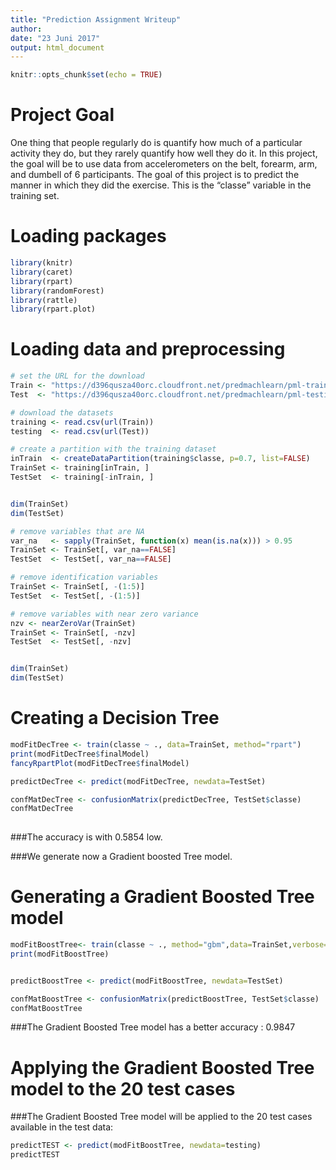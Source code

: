 ---
title: "Prediction Assignment Writeup"
author: 
date: "23 Juni 2017"
output: html_document
---

```{r setup, include=FALSE}
knitr::opts_chunk$set(echo = TRUE)
```

# Project Goal

One thing that people regularly do is quantify how much of a particular activity they do, but they rarely quantify how well they do it. In this project, the goal will be to use data from accelerometers on the belt, forearm, arm, and dumbell of 6 participants.
The goal of this project is to predict the manner in which they did the exercise. This is the "classe" variable in the training set. 

# Loading packages
```{r}
library(knitr)
library(caret)
library(rpart)
library(randomForest)
library(rattle)
library(rpart.plot)


```

# Loading data and preprocessing

```{r}
# set the URL for the download
Train <- "https://d396qusza40orc.cloudfront.net/predmachlearn/pml-training.csv"
Test  <- "https://d396qusza40orc.cloudfront.net/predmachlearn/pml-testing.csv"

# download the datasets
training <- read.csv(url(Train))
testing  <- read.csv(url(Test))

# create a partition with the training dataset 
inTrain  <- createDataPartition(training$classe, p=0.7, list=FALSE)
TrainSet <- training[inTrain, ]
TestSet  <- training[-inTrain, ]


dim(TrainSet)
dim(TestSet)

# remove variables that are NA
var_na   <- sapply(TrainSet, function(x) mean(is.na(x))) > 0.95
TrainSet <- TrainSet[, var_na==FALSE]
TestSet  <- TestSet[, var_na==FALSE]

# remove identification variables
TrainSet <- TrainSet[, -(1:5)]
TestSet  <- TestSet[, -(1:5)]

# remove variables with near zero variance
nzv <- nearZeroVar(TrainSet)
TrainSet <- TrainSet[, -nzv]
TestSet  <- TestSet[, -nzv]


dim(TrainSet)
dim(TestSet)


```
# Creating a Decision Tree

```{r}

modFitDecTree <- train(classe ~ ., data=TrainSet, method="rpart")
print(modFitDecTree$finalModel)
fancyRpartPlot(modFitDecTree$finalModel)

predictDecTree <- predict(modFitDecTree, newdata=TestSet)

confMatDecTree <- confusionMatrix(predictDecTree, TestSet$classe)
confMatDecTree
    
```
###The accuracy is with 0.5854 low.

###We generate now a Gradient boosted Tree model.

# Generating a Gradient Boosted Tree model

```{r}

modFitBoostTree<- train(classe ~ ., method="gbm",data=TrainSet,verbose=FALSE)
print(modFitBoostTree)


predictBoostTree <- predict(modFitBoostTree, newdata=TestSet)

confMatBoostTree <- confusionMatrix(predictBoostTree, TestSet$classe)
confMatBoostTree

```

###The Gradient Boosted Tree model has a better accuracy : 0.9847

# Applying the Gradient Boosted Tree model to the 20 test cases

###The Gradient Boosted Tree model will be applied to the 20 test cases available in the test data: 
```{r}

predictTEST <- predict(modFitBoostTree, newdata=testing)
predictTEST
```
